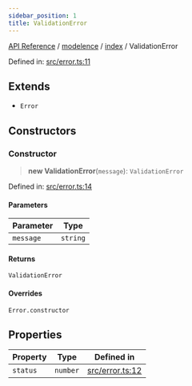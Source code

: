 ```yaml
---
sidebar_position: 1
title: ValidationError
---
```


[API Reference](/api-reference/modelence/index/classes/../../../index) / [modelence](/api-reference/modelence/index/classes/../../index) / [index](/api-reference/modelence/index/classes/../index) / ValidationError

Defined in: [src/error.ts:11](https://github.com/modelence/modelence/blob/0766bca474db2952dbced47f7bd0fd41b93b81e5/packages/modelence/src/error.ts#L11)

## Extends

- `Error`

## Constructors

### Constructor

> **new ValidationError**(`message`): `ValidationError`

Defined in: [src/error.ts:14](https://github.com/modelence/modelence/blob/0766bca474db2952dbced47f7bd0fd41b93b81e5/packages/modelence/src/error.ts#L14)

#### Parameters

| Parameter | Type |
| ------ | ------ |
| `message` | `string` |

#### Returns

`ValidationError`

#### Overrides

`Error.constructor`

## Properties

| Property | Type | Defined in |
| ------ | ------ | ------ |
| <a id="status"></a> `status` | `number` | [src/error.ts:12](https://github.com/modelence/modelence/blob/0766bca474db2952dbced47f7bd0fd41b93b81e5/packages/modelence/src/error.ts#L12) |
